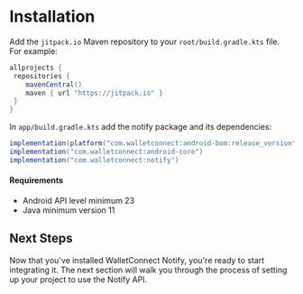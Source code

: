 # Installation

Add the `jitpack.io` Maven repository to your `root/build.gradle.kts` file. For example:

```gradle
allprojects {
 repositories {
    mavenCentral()
    maven { url "https://jitpack.io" }
 }
}
```

In `app/build.gradle.kts` add the notify package and its dependencies:

```gradle
implementation(platform("com.walletconnect:android-bom:release_version"))
implementation("com.walletconnect:android-core")
implementation("com.walletconnect:notify")
```

#### Requirements

- Android API level minimum 23
- Java minimum version 11

## Next Steps

Now that you've installed WalletConnect Notify, you're ready to start integrating it. The next section will walk you through the process of setting up your project to use the Notify API.
